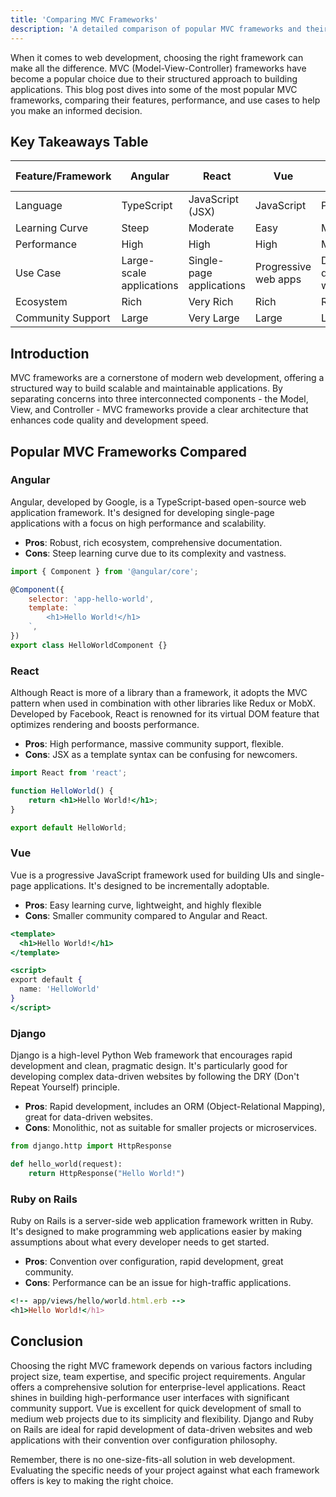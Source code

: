```yaml
---
title: 'Comparing MVC Frameworks'
description: 'A detailed comparison of popular MVC frameworks and their use cases in web development.'
---
```


When it comes to web development, choosing the right framework can make all the difference. MVC (Model-View-Controller) frameworks have become a popular choice due to their structured approach to building applications. This blog post dives into some of the most popular MVC frameworks, comparing their features, performance, and use cases to help you make an informed decision.

## Key Takeaways Table

| Feature/Framework | Angular                  | React                    | Vue                  | Django               | Ruby on Rails    |
| ----------------- | ------------------------ | ------------------------ | -------------------- | -------------------- | ---------------- |
| Language          | TypeScript               | JavaScript (JSX)         | JavaScript           | Python               | Ruby             |
| Learning Curve    | Steep                    | Moderate                 | Easy                 | Moderate             | Moderate         |
| Performance       | High                     | High                     | High                 | Moderate             | Moderate         |
| Use Case          | Large-scale applications | Single-page applications | Progressive web apps | Data-driven websites | Web applications |
| Ecosystem         | Rich                     | Very Rich                | Rich                 | Rich                 | Rich             |
| Community Support | Large                    | Very Large               | Large                | Large                | Large            |

## Introduction

MVC frameworks are a cornerstone of modern web development, offering a structured way to build scalable and maintainable applications. By separating concerns into three interconnected components - the Model, View, and Controller - MVC frameworks provide a clear architecture that enhances code quality and development speed.

## Popular MVC Frameworks Compared

### Angular

Angular, developed by Google, is a TypeScript-based open-source web application framework. It's designed for developing single-page applications with a focus on high performance and scalability.

- **Pros**: Robust, rich ecosystem, comprehensive documentation.
- **Cons**: Steep learning curve due to its complexity and vastness.

```jsx
import { Component } from '@angular/core';

@Component({
	selector: 'app-hello-world',
	template: `
		<h1>Hello World!</h1>
	`,
})
export class HelloWorldComponent {}
```

### React

Although React is more of a library than a framework, it adopts the MVC pattern when used in combination with other libraries like Redux or MobX. Developed by Facebook, React is renowned for its virtual DOM feature that optimizes rendering and boosts performance.

- **Pros**: High performance, massive community support, flexible.
- **Cons**: JSX as a template syntax can be confusing for newcomers.

```jsx
import React from 'react';

function HelloWorld() {
	return <h1>Hello World!</h1>;
}

export default HelloWorld;
```

### Vue

Vue is a progressive JavaScript framework used for building UIs and single-page applications. It's designed to be incrementally adoptable.

- **Pros**: Easy learning curve, lightweight, and highly flexible
- **Cons**: Smaller community compared to Angular and React.

```jsx
<template>
  <h1>Hello World!</h1>
</template>

<script>
export default {
  name: 'HelloWorld'
}
</script>
```

### Django

Django is a high-level Python Web framework that encourages rapid development and clean, pragmatic design. It's particularly good for developing complex data-driven websites by following the DRY (Don't Repeat Yourself) principle.

- **Pros**: Rapid development, includes an ORM (Object-Relational Mapping), great for data-driven websites.
- **Cons**: Monolithic, not as suitable for smaller projects or microservices.

```python
from django.http import HttpResponse

def hello_world(request):
    return HttpResponse("Hello World!")
```

### Ruby on Rails

Ruby on Rails is a server-side web application framework written in Ruby. It's designed to make programming web applications easier by making assumptions about what every developer needs to get started.

- **Pros**: Convention over configuration, rapid development, great community.
- **Cons**: Performance can be an issue for high-traffic applications.

```ruby
<!-- app/views/hello/world.html.erb -->
<h1>Hello World!</h1>
```

## Conclusion

Choosing the right MVC framework depends on various factors including project size, team expertise, and specific project requirements. Angular offers a comprehensive solution for enterprise-level applications. React shines in building high-performance user interfaces with significant community support. Vue is excellent for quick development of small to medium web projects due to its simplicity and flexibility. Django and Ruby on Rails are ideal for rapid development of data-driven websites and web applications with their convention over configuration philosophy.

Remember, there is no one-size-fits-all solution in web development. Evaluating the specific needs of your project against what each framework offers is key to making the right choice.
